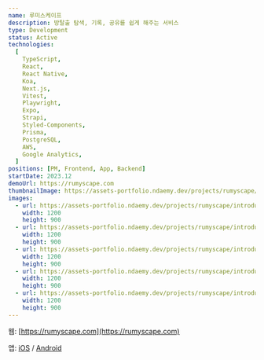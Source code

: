 ```yaml
---
name: 루미스케이프
description: 방탈출 탐색, 기록, 공유를 쉽게 해주는 서비스
type: Development
status: Active
technologies:
  [
    TypeScript,
    React,
    React Native,
    Koa,
    Next.js,
    Vitest,
    Playwright,
    Expo,
    Strapi,
    Styled-Components,
    Prisma,
    PostgreSQL,
    AWS,
    Google Analytics,
  ]
positions: [PM, Frontend, App, Backend]
startDate: 2023.12
demoUrl: https://rumyscape.com
thumbnailImage: https://assets-portfolio.ndaemy.dev/projects/rumyscape/og.png
images:
  - url: https://assets-portfolio.ndaemy.dev/projects/rumyscape/introduce-1.png
    width: 1200
    height: 900
  - url: https://assets-portfolio.ndaemy.dev/projects/rumyscape/introduce-2.png
    width: 1200
    height: 900
  - url: https://assets-portfolio.ndaemy.dev/projects/rumyscape/introduce-3.png
    width: 1200
    height: 900
  - url: https://assets-portfolio.ndaemy.dev/projects/rumyscape/introduce-4.png
    width: 1200
    height: 900
  - url: https://assets-portfolio.ndaemy.dev/projects/rumyscape/introduce-5.png
    width: 1200
    height: 900
---
```


웹: [https://rumyscape.com](https://rumyscape.com)

앱: [iOS](https://apps.apple.com/nz/app/%EB%A3%A8%EB%AF%B8%EC%8A%A4%EC%BC%80%EC%9D%B4%ED%94%84/id6608981205) / [Android](https://play.google.com/store/apps/details?id=com.bubbly_lab.rumyscape&hl=ko)
